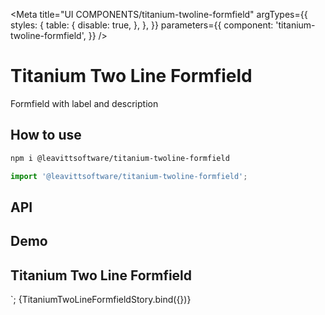 
<Meta
  title="UI COMPONENTS/titanium-twoline-formfield"
  argTypes={{
    styles: {
      table: {
        disable: true,
      },
    },
  }}
  parameters={{
    component: 'titanium-twoline-formfield',
  }}
/>

# Titanium Two Line Formfield

Formfield with label and description

## How to use

```bash
npm i @leavittsoftware/titanium-twoline-formfield
```

```js
import '@leavittsoftware/titanium-twoline-formfield';
```

## API

<ArgsTable story={PRIMARY_STORY} />

## Demo

  <h2>Titanium Two Line Formfield</h2>
  <titanium-twoline-formfield label="Share template" description="Share this template with your friends">
    <mwc-checkbox></mwc-checkbox>
  </titanium-twoline-formfield>
`;

<Canvas withToolbar>
  <Story name="Docs">{TitaniumTwoLineFormfieldStory.bind({})}</Story>
</Canvas>
